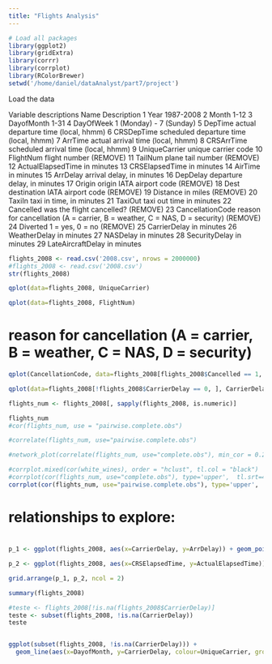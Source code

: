 ```yaml
---
title: "Flights Analysis"
---
```


```r
# Load all packages
library(ggplot2)
library(gridExtra)
library(corrr)
library(corrplot)
library(RColorBrewer)
setwd('/home/daniel/dataAnalyst/part7/project')
```

Load the data

Variable descriptions
	Name 	Description
1 	Year 	1987-2008
2 	Month 	1-12
3 	DayofMonth 	1-31
4 	DayOfWeek 	1 (Monday) - 7 (Sunday)
5 	DepTime 	actual departure time (local, hhmm)
6 	CRSDepTime 	scheduled departure time (local, hhmm)
7 	ArrTime 	actual arrival time (local, hhmm)
8 	CRSArrTime 	scheduled arrival time (local, hhmm)
9 	UniqueCarrier 	unique carrier code
10 	FlightNum 	flight number   (REMOVE)
11 	TailNum 	plane tail number (REMOVE)
12 	ActualElapsedTime 	in minutes
13 	CRSElapsedTime 	in minutes
14 	AirTime 	in minutes
15 	ArrDelay 	arrival delay, in minutes
16 	DepDelay 	departure delay, in minutes
17 	Origin 	origin IATA airport code    (REMOVE)
18 	Dest 	destination IATA airport code (REMOVE) 
19 	Distance 	in miles  (REMOVE)
20 	TaxiIn 	taxi in time, in minutes
21 	TaxiOut 	taxi out time in minutes
22 	Cancelled 	was the flight cancelled?   (REMOVE)
23 	CancellationCode 	reason for cancellation (A = carrier, B = weather, C = NAS, D = security)   (REMOVE)
24 	Diverted 	1 = yes, 0 = no  (REMOVE)
25 	CarrierDelay 	in minutes
26 	WeatherDelay 	in minutes
27 	NASDelay 	in minutes
28 	SecurityDelay 	in minutes
29 	LateAircraftDelay 	in minutes
```r
flights_2008 <- read.csv('2008.csv', nrows = 2000000)
#flights_2008 <- read.csv('2008.csv')
str(flights_2008)
```
```r
qplot(data=flights_2008, UniqueCarrier)
```

```r
qplot(data=flights_2008, FlightNum)
```

# reason for cancellation (A = carrier, B = weather, C = NAS, D = security)
```r
qplot(CancellationCode, data=flights_2008[flights_2008$Cancelled == 1, ])
```

```r
qplot(data=flights_2008[!flights_2008$CarrierDelay == 0, ], CarrierDelay)
```

```r
flights_num <- flights_2008[, sapply(flights_2008, is.numeric)]

flights_num
#cor(flights_num, use = "pairwise.complete.obs")

#correlate(flights_num, use="pairwise.complete.obs")
```
```r
#network_plot(correlate(flights_num, use="complete.obs"), min_cor = 0.2, legend = TRUE)
``` 



```r
#corrplot.mixed(cor(white_wines), order = "hclust", tl.col = "black")
#corrplot(cor(flights_num, use="complete.obs"), type='upper',  tl.srt=45)
corrplot(cor(flights_num, use="pairwise.complete.obs"), type='upper',  tl.srt=45)

```
# relationships to explore:
# 
#


```r
p_1 <- ggplot(flights_2008, aes(x=CarrierDelay, y=ArrDelay)) + geom_point()

p_2 <- ggplot(flights_2008, aes(x=CRSElapsedTime, y=ActualElapsedTime)) + geom_point()

grid.arrange(p_1, p_2, ncol = 2)
```
```r
summary(flights_2008)

#teste <- flights_2008[!is.na(flights_2008$CarrierDelay)]
teste <- subset(flights_2008, !is.na(CarrierDelay))
teste


ggplot(subset(flights_2008, !is.na(CarrierDelay))) +
  geom_line(aes(x=DayofMonth, y=CarrierDelay, colour=UniqueCarrier, group=UniqueCarrier))
```

